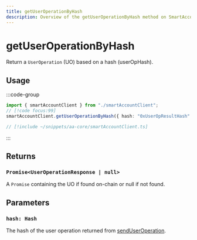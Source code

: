 ```yaml
---
title: getUserOperationByHash
description: Overview of the getUserOperationByHash method on SmartAccountClient
---
```



# getUserOperationByHash

Return a `UserOperation` (UO) based on a hash (userOpHash).

## Usage

:::code-group

```ts [example.ts]
import { smartAccountClient } from "./smartAccountClient";
// [!code focus:99]
smartAccountClient.getUserOperationByHash({ hash: "0xUserOpResultHash" });
```

```ts [smartAccountClient.ts]
// [!include ~/snippets/aa-core/smartAccountClient.ts]
```

:::

## Returns

### `Promise<UserOperationResponse | null>`

A `Promise` containing the UO if found on-chain or null if not found.

## Parameters

### `hash: Hash`

The hash of the user operation returned from [sendUserOperation](./sendUserOperation).
